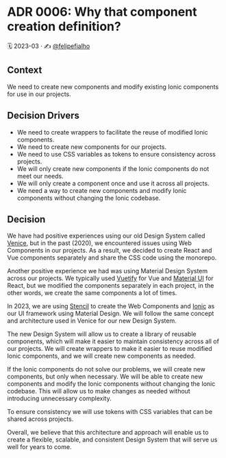 
<Meta title="Docs/Architecture Decision Records/ADR 0006: Why that component creation definition?" />

# ADR 0006: Why that component creation definition?

🗓️ 2023-03 · ✍️ [@felipefialho](https://twitter.com/felipefialho_)

## Context

We need to create new components and modify existing Ionic components for use in our projects.

## Decision Drivers

- We need to create wrappers to facilitate the reuse of modified Ionic components.
- We need to create new components for our projects.
- We need to use CSS variables as tokens to ensure consistency across projects.
- We will only create new components if the Ionic components do not meet our needs.
- We will only create a component once and use it across all projects.
- We need a way to create new components and modify Ionic components without changing the Ionic codebase.

## Decision

We have had positive experiences using our old Design System called [Venice](https://github.com/juntossomosmais/venice), but in the past (2020), we encountered issues using Web Components in our projects. As a result, we decided to create React and Vue components separately and share the CSS code using the monorepo.

Another positive experience we had was using Material Design System across our projects. We typically used [Vuetify](https://vuetifyjs.com/) for Vue and [Material UI](https://material-ui.com/) for React, but we modified the components separately in each project, in the other words, we create the same components a lot of times.

In 2023, we are using [Stencil](https://stenciljs.com/) to create the Web Components and [Ionic](https://ionicframework.com/) as our UI framework using Material Design. We will follow the same concept and architecture used in Venice for our new Design System.

The new Design System will allow us to create a library of reusable components, which will make it easier to maintain consistency across all of our projects. We will create wrappers to make it easier to reuse modified Ionic components, and we will create new components as needed.

If the Ionic components do not solve our problems, we will create new components, but only when necessary. We will be able to create new components and modify the Ionic components without changing the Ionic codebase. This will allow us to make changes as needed without introducing unnecessary complexity.

To ensure consistency we will use tokens with CSS variables that can be shared across projects.

Overall, we believe that this architecture and approach will enable us to create a flexible, scalable, and consistent Design System that will serve us well for years to come.
